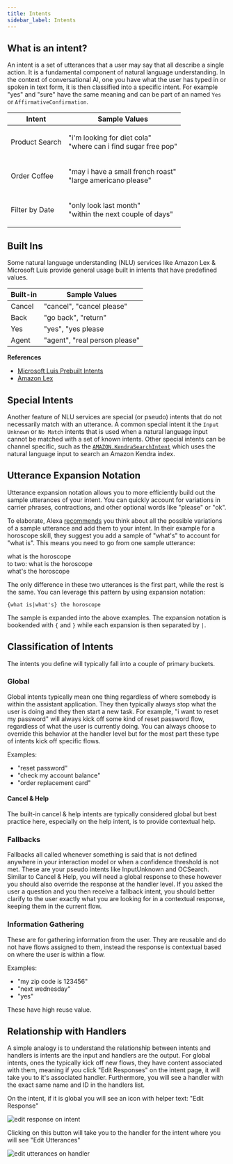 ```yaml
---
title: Intents
sidebar_label: Intents
---
```



## What is an intent?

An intent is a set of utterances that a user may say that all describe a single action. It is a fundamental component of natural language understanding. In the context of conversational AI, one you have what the user has typed in or spoken in text form, it is then classified into a specific intent. For example "yes" and "sure" have the same meaning and can be part of an named `Yes` or `AffirmativeConfirmation`.

| Intent         | Sample Values                                                                |
| -------------- | ---------------------------------------------------------------------------- |
| Product Search | <p> "i'm looking for diet cola" <br/> "where can i find sugar free pop" </p> |
| Order Coffee   | <p> "may i have a small french roast" <br /> "large americano please" </p>   |
| Filter by Date | <p> "only look last month" <br /> "within the next couple of days" </p>      |

## Built Ins

Some natural language understanding (NLU) services like Amazon Lex & Microsoft Luis provide general usage built in intents that have predefined values.

| Built-in | Sample Values                 |
| -------- | ----------------------------- |
| Cancel   | "cancel", "cancel please"     |
| Back     | "go back", "return"           |
| Yes      | "yes", "yes please            |
| Agent    | "agent", "real person please" |

**References**

- [Microsoft Luis Prebuilt Intents](https://docs.microsoft.com/en-us/azure/cognitive-services/luis/howto-add-prebuilt-models#add-a-prebuilt-intent)
- [Amazon Lex](https://docs.aws.amazon.com/lex/latest/dg/howitworks-builtins-intents.html)

## Special Intents

Another feature of NLU services are special (or pseudo) intents that do not necessarily match with an utterance. A common special intent it the `Input Unknown` or `No Match` intents that is used when a natural language input cannot be matched with a set of known intents. Other special intents can be channel specific, such as the [`AMAZON.KendraSearchIntent`](https://docs.aws.amazon.com/lex/latest/dg/built-in-intent-kendra-search.html) which uses the natural language input to search an Amazon Kendra index.

## Utterance Expansion Notation

Utterance expansion notation allows you to more efficiently build out the sample utterances of your intent.  You can quickly account for variations in carrier phrases, contractions, and other optional words like "please" or "ok".

To elaborate, Alexa [recommends](https://developer.amazon.com/en-US/docs/alexa/custom-skills/best-practices-for-sample-utterances-and-custom-slot-type-values.html#sample-utterance-phrasing) you think about all the possible variations of a sample utterance and add them to your intent.  In their example for a horoscope skill, they suggest you add a sample of "what's" to account for "what is".   This means you need to go from one sample utterance:

<ChatMessageBubble owner="mine" hasTail>
what is the horoscope
</ChatMessageBubble>
<br />
to two: 

<ChatMessageBubble owner="mine" hasTail>
what is the horoscope
</ChatMessageBubble>
<br />
<ChatMessageBubble owner="mine" hasTail>
what's the horoscope
</ChatMessageBubble>
<br />

The only difference in these two utterances is the first part, while the rest is the same.  You can leverage this pattern by using expansion notation:
```
{what is|what's} the horoscope
```
The sample is expanded into the above examples.  The expansion notation is bookended with `{` and `}` while each expansion is then separated by `|`. 

## Classification of Intents 

The intents you define will typically fall into a couple of primary buckets.

### Global

Global intents typically mean one thing regardless of where somebody is within the assistant application.  They then typically always stop what the user is doing and they then start a new task.  For example, "i want to reset my password" will always kick off some kind of reset password flow, regardless of what the user is currently doing.  You can always choose to override this behavior at the handler level but for the most part these type of intents kick off specific flows.

Examples:

* "reset password"
* "check my account balance"
* "order replacement card"

#### Cancel & Help 

The built-in cancel & help intents are typically considered global but best practice here, especially on the help intent, is to provide contextual help.  

### Fallbacks

Fallbacks all called whenever something is said that is not defined anywhere in your interaction model or when a confidence threshold is not met.  These are your pseudo intents like InputUnknown and OCSearch.  Similar to Cancel & Help, you will need a global response to these however you should also override the response at the handler level.  If you asked the user a question and you then receive a fallback intent, you should better clarify to the user exactly what you are looking for in a contextual response, keeping them in the current flow.

### Information Gathering

These are for gathering information from the user.  They are reusable and do not have flows assigned to them, instead the response is contextual based on where the user is within a flow.  

Examples:

* "my zip code is 123456"
* "next wednesday"
* "yes"

These have high reuse value.  

## Relationship with Handlers

A simple analogy is to understand the relationship between intents and handlers is intents are the input and handlers are the output.  For global intents, ones the typically kick off new flows, they have content associated with them, meaning if you click "Edit Responses" on the intent page, it will take you to it's associated handler.  Furthermore, you will see a handler with the exact same name and ID in the handlers list.

On the intent, if it is global you will see an icon with helper text: "Edit Response"

![edit response on intent](../../static/img/model/help-edit-responses.png)

Clicking on this button will take you to the handler for the intent where you will see "Edit Utterances"

![edit utterances on handler](../../static/img/model/help-edit-utterances.png)